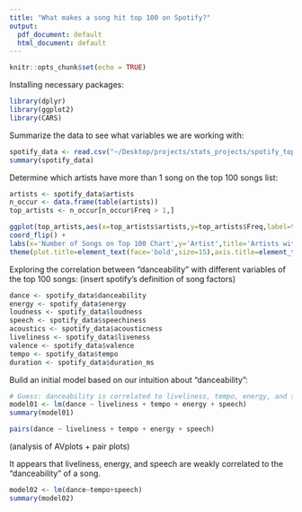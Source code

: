 ```yaml
---
title: "What makes a song hit top 100 on Spotify?"
output:
  pdf_document: default
  html_document: default
---
```


```r
knitr::opts_chunk$set(echo = TRUE)
```

Installing necessary packages:
```r
library(dplyr)
library(ggplot2)
library(CARS)
```

Summarize the data to see what variables we are working with:
```r
spotify_data <- read.csv("~/Desktop/projects/stats_projects/spotify_top100/top2018.csv")
summary(spotify_data)
```



Determine which artists have more than 1 song on the top 100 songs list:

```r
artists <- spotify_data$artists
n_occur <- data.frame(table(artists))
top_artists <- n_occur[n_occur$Freq > 1,]

ggplot(top_artists,aes(x=top_artists$artists,y=top_artists$Freq,label=top_artists$artists)) + geom_bar(stat="identity",fill="tomato2",width=0.5) + geom_text(aes(label=top_artists$Freq),color='white',hjust=2,size=3) +
coord_flip() +
labs(x='Number of Songs on Top 100 Chart',y='Artist',title='Artists with More than 1 Song on the Top 100 Chart') +
theme(plot.title=element_text(face='bold',size=15),axis.title=element_text(face='bold',size=10))
```

Exploring the correlation between "danceability" with different variables of the top 100 songs:
(insert spotify's definition of song factors)

```r
dance <- spotify_data$danceability
energy <- spotify_data$energy
loudness <- spotify_data$loudness
speech <- spotify_data$speechiness
acoustics <- spotify_data$acousticness
liveliness <- spotify_data$liveness
valence <- spotify_data$valence
tempo <- spotify_data$tempo
duration <- spotify_data$duration_ms
```

Build an initial model based on our intuition about "danceability":
```r
# Guess: danceability is correlated to liveliness, tempo, energy, and speechiness
model01 <- lm(dance ~ liveliness + tempo + energy + speech)
summary(model01)
```
```r
pairs(dance ~ liveliness + tempo + energy + speech)
```
(analysis of AVplots + pair plots)

It appears that liveliness, energy, and speech are weakly correlated to the "danceability" of a song. 

```r
model02 <- lm(dance~tempo+speech)
summary(model02)
```

